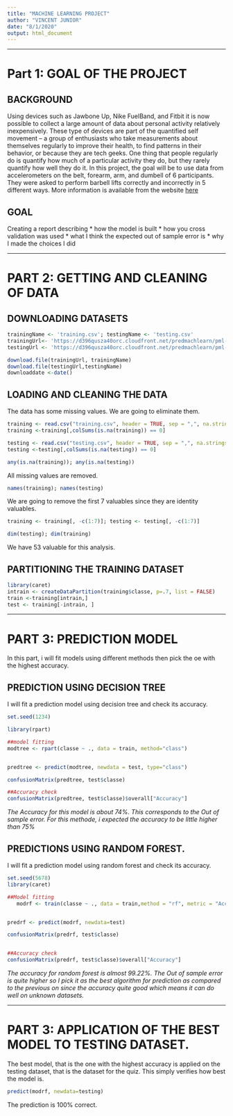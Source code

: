 ```yaml
---
title: "MACHINE LEARNING PROJECT"
author: "VINCENT JUNIOR"
date: "8/1/2020"
output: html_document
---
```


***

# Part 1: GOAL OF THE PROJECT

## BACKGROUND

Using devices such as Jawbone Up, Nike FuelBand, and Fitbit it is now
possible to collect a large amount of data about personal activity
relatively inexpensively. These type of devices are part of the
quantified self movement – a group of enthusiasts who take measurements
about themselves regularly to improve their health, to find patterns in
their behavior, or because they are tech geeks. One thing that people
regularly do is quantify how much of a particular activity they do, but
they rarely quantify how well they do it. In this project, the goal will
be to use data from accelerometers on the belt, forearm, arm, and dumbell
of 6 participants. They were asked to perform barbell lifts correctly and
incorrectly in 5 different ways. More information is available from the
website [here](http://groupware.les.inf.puc-rio.br/har)

## GOAL

Creating a report describing
* how the model is built
* how you cross validation was used
* what I think the expected out of sample error is
* why I made the choices I did

***
# PART 2: GETTING AND CLEANING OF DATA

## DOWNLOADING DATASETS

```r

trainingName <- 'training.csv'; testingName <- 'testing.csv'
trainingUrl<- 'https://d396qusza40orc.cloudfront.net/predmachlearn/pml-training.csv'
testingUrl <- 'https://d396qusza40orc.cloudfront.net/predmachlearn/pml-testing.csv'

download.file(trainingUrl, trainingName)
download.file(testingUrl,testingName)
downloaddate <-date()
```

## LOADING AND CLEANING THE DATA

The data has some missing values. We are going to eliminate them.

```r
training <- read.csv("training.csv", header = TRUE, sep = ",", na.strings=c("NA","","#DIV/0!"))
training <-training[,colSums(is.na(training)) == 0]

testing <- read.csv("testing.csv", header = TRUE, sep = ",", na.strings=c("NA", "", "#DIV/0!"))
testing <-testing[,colSums(is.na(testing)) == 0]

any(is.na(training)); any(is.na(testing))
```

All missing values are removed. 

```r
names(training); names(testing)
```

We are going to remove the first 7 valuables since they are identity valuables. 

```r
training <- training[, -c(1:7)]; testing <- testing[, -c(1:7)]

dim(testing); dim(training)
```

We have 53 valuable for this analysis. 


## PARTITIONING THE TRAINING DATASET

```r
library(caret)
intrain <- createDataPartition(training$classe, p=.7, list = FALSE)
train <-training[intrain,]
test <- training[-intrain, ]

```


***
# PART 3: PREDICTION MODEL

In this part, i will fit models using different methods then pick the oe with the highest accuracy. 

## PREDICTION USING DECISION TREE

I will fit a prediction model using decision tree and check its accuracy. 

```r
set.seed(1234)

library(rpart)

##model fitting
modtree <- rpart(classe ~ ., data = train, method="class")


predtree <- predict(modtree, newdata = test, type="class")

confusionMatrix(predtree, test$classe)

```

```r
##Accuracy check
confusionMatrix(predtree, test$classe)$overall["Accuracy"]
```

*The Accuracy for this model is about 74%. This corresponds to the Out of sample error. For this methode, i expected the accuracy to be little higher than 75%*

## PREDICTIONS USING RANDOM FOREST.

I will fit a prediction model using random forest and check its accuracy.  


```r
set.seed(5678)
library(caret)

##Model fitting
   modrf <- train(classe ~ ., data = train,method = "rf", metric = "Accuracy", preProcess=c("center", "scale"), trControl=trainControl(method = "cv", number = 5) ##CROSS VARIDATION WITH K=5)


predrf <- predict(modrf, newdata=test)

confusionMatrix(predrf, test$classe)



```



```r
##Accuracy check
confusionMatrix(predrf, test$classe)$overall["Accuracy"]
```

*The accuracy for random forest is almost 99.22%. The Out of sample error is quite higher so I pick it as the best algorithm for prediction as compared to the previous on since the accuracy quite good which means it can do well on unknown datasets.* 

***

# PART 3: APPLICATION OF THE BEST MODEL TO TESTING DATASET.

The best model, that is the one with the highest accuracy is applied on the testing dataset, that is the dataset for the quiz. This simply verifies how best the model is. 

```r
predict(modrf, newdata=testing)
```

The prediction is 100% correct. 
